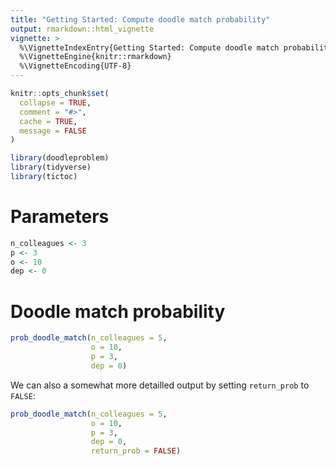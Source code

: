 ```yaml
---
title: "Getting Started: Compute doodle match probability"
output: rmarkdown::html_vignette
vignette: >
  %\VignetteIndexEntry{Getting Started: Compute doodle match probability}
  %\VignetteEngine{knitr::rmarkdown}
  %\VignetteEncoding{UTF-8}
---
```


```r
knitr::opts_chunk$set(
  collapse = TRUE,
  comment = "#>",
  cache = TRUE,
  message = FALSE
)
```

```r
library(doodleproblem)
library(tidyverse)
library(tictoc)
```




# Parameters

```r
n_colleagues <- 3
p <- 3
o <- 10
dep <- 0
```


# Doodle match probability


```r
prob_doodle_match(n_colleagues = 5,
                  o = 10,
                  p = 3,
                  dep = 0)
```

We can also a somewhat more detailled output by setting `return_prob` to `FALSE`:




```r
prob_doodle_match(n_colleagues = 5,
                  o = 10,
                  p = 3,
                  dep = 0,
                  return_prob = FALSE)
```
